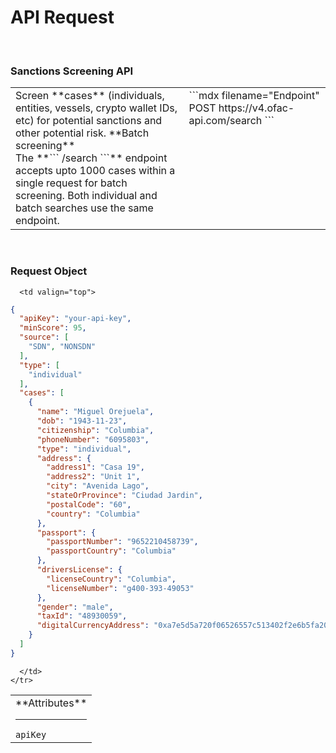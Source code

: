 
# API Request

<br />

### Sanctions Screening API

<table>
  <tbody>
    <tr>
      <td valign="top">
        Screen **cases** (individuals, entities, vessels, crypto wallet IDs,
        etc) for potential sanctions and other potential risk.
        <Callout type="info">
          **Batch screening** <br />
          The **``` /search ```** endpoint accepts upto 1000 cases within a single
          request for batch screening. Both individual and batch searches use the
          same endpoint.
        </Callout>
      </td>
      <td valign="top">
        ```mdx filename="Endpoint" 
        POST https://v4.ofac-api.com/search 
        ```
      </td>
    </tr>
  </tbody>
</table>

<br />

### Request Object

<table>
  <tbody>
    <tr>
      <td valign="top">
        **Attributes**
        <hr />
        <code>apiKey</code>
      </td>

      <td valign="top">
```json filename="Request JSON"
{
  "apiKey": "your-api-key",
  "minScore": 95,
  "source": [
    "SDN", "NONSDN"
  ],
  "type": [
    "individual"
  ],
  "cases": [
    {
      "name": "Miguel Orejuela",
      "dob": "1943-11-23",
      "citizenship": "Columbia",
      "phoneNumber": "6095803",
      "type": "individual",
      "address": {
        "address1": "Casa 19",
        "address2": "Unit 1",
        "city": "Avenida Lago",
        "stateOrProvince": "Ciudad Jardin",
        "postalCode": "60",
        "country": "Columbia"
      },
      "passport": {
        "passportNumber": "9652210458739",
        "passportCountry": "Columbia"
      },
      "driversLicense": {
        "licenseCountry": "Columbia",
        "licenseNumber": "g400-393-49053"
      },
      "gender": "male",
      "taxId": "48930059",
      "digitalCurrencyAddress": "0xa7e5d5a720f06526557c513402f2e6b5fa20b008"
    }
  ]
}
```
      </td>
    </tr>

  </tbody>
</table>

